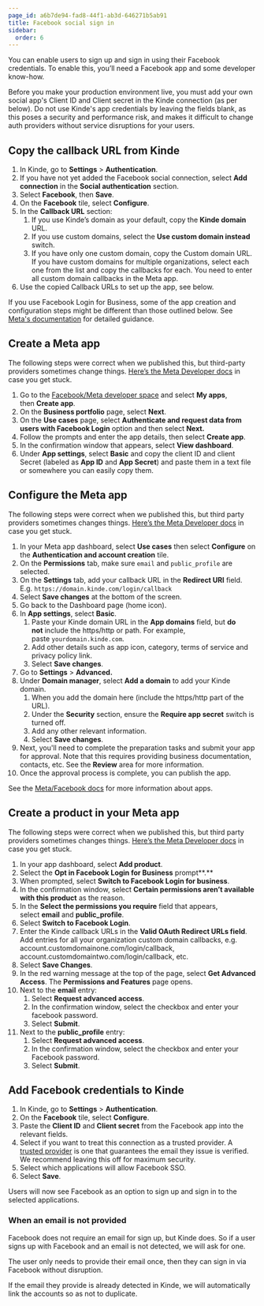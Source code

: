 ```yaml
---
page_id: a6b7de94-fad8-44f1-ab3d-646271b5ab91
title: Facebook social sign in
sidebar:
  order: 6
---
```


You can enable users to sign up and sign in using their Facebook credentials. To enable this, you’ll need a Facebook app and some developer know-how.

<Aside type="warning" title="Social sign in for production environments">

Before you make your production environment live, you must add your own social app's Client ID and Client secret in the Kinde connection (as per below). Do not use Kinde's app credentials by leaving the fields blank, as this poses a security and performance risk, and makes it difficult to change auth providers without service disruptions for your users.

</Aside>

## **Copy the callback URL from Kinde**

1. In Kinde, go to **Settings** > **Authentication**.
2. If you have not yet added the Facebook social connection, select **Add connection** in the **Social authentication** section.
3. Select **Facebook**, then **Save**.
4. On the **Facebook** tile, select **Configure**.
5. In the **Callback URL** section:
   1. If you use Kinde’s domain as your default, copy the **Kinde domain** URL.
   2. If you use custom domains, select the **Use custom domain instead** switch.
   3. If you have only one custom domain, copy the Custom domain URL. If you have custom domains for multiple organizations, select each one from the list and copy the callbacks for each. You need to enter all custom domain callbacks in the Meta app.
6. Use the copied Callback URLs to set up the app, see below.

<Aside>

If you use Facebook Login for Business, some of the app creation and configuration steps might be different than those outlined below. See [Meta's documentation](https://developers.facebook.com/docs/facebook-login/facebook-login-for-business/) for detailed guidance.

</Aside>

## **Create a Meta app**

The following steps were correct when we published this, but third-party providers sometimes change things. [Here’s the Meta Developer docs](https://developers.facebook.com/docs/facebook-login/) in case you get stuck.

1. Go to the [Facebook/Meta developer space](https://developers.facebook.com/) and select **My apps**, then **Create app**.
2. On the **Business portfolio** page, select **Next**.
3. On the **Use cases** page, select **Authenticate and request data from users with Facebook Login** option and then select **Next.**
4. Follow the prompts and enter the app details, then select **Create app**.
5. In the confirmation window that appears, select **View dashboard**.
6. Under **App settings**, select **Basic** and copy the client ID and client Secret (labeled as **App ID** and **App Secret**) and paste them in a text file or somewhere you can easily copy them.

## **Configure the Meta app**

The following steps were correct when we published this, but third party providers sometimes changes things. [Here’s the Meta Developer docs](https://developers.facebook.com/docs/facebook-login/) in case you get stuck.

1. In your Meta app dashboard, select **Use cases** then select **Configure** on the **Authentication and account creation** tile.
2. On the **Permissions** tab, make sure `email` and `public_profile` are selected.
3. On the **Settings** tab, add your callback URL in the **Redirect URI** field. E.g. `https://domain.kinde.com/login/callback`
4. Select **Save changes** at the bottom of the screen.
5. Go back to the Dashboard page (home icon). 
6. In **App settings**, select **Basic**.
   1. Paste your Kinde domain URL in the **App domains** field, but **do not** include the https/http or path. For example, paste `yourdomain.kinde.com`.
   2. Add other details such as app icon, category, terms of service and privacy policy link.
   3. Select **Save changes**.
7. Go to **Settings** > **Advanced.**
8. Under **Domain manager**, select **Add a domain** to add your Kinde domain.
   1. When you add the domain here (include the https/http part of the URL).
   2. Under the **Security** section, ensure the **Require app secret** switch is turned off.
   3. Add any other relevant information.
   4. Select **Save changes**.
9. Next, you'll need to complete the preparation tasks and submit your app for approval. Note that this requires providing business documentation, contacts, etc. See the **Review** area for more information.
10. Once the approval process is complete, you can publish the app.

See the [Meta/Facebook docs](https://developers.facebook.com/docs/development/create-an-app/) for more information about apps.

## **Create a product in your Meta app**

The following steps were correct when we published this, but third party providers sometimes changes things. [Here’s the Meta Developer docs](https://developers.facebook.com/docs/facebook-login/) in case you get stuck.

1. In your app dashboard, select **Add product**.
2. Select the **Opt in Facebook Login for Business** prompt**.**
3. When prompted, select **Switch to Facebook Login for business**.
4. In the confirmation window, select **Certain permissions aren’t available with this product** as the reason.
5. In the **Select the permissions you require** field that appears, select **email** and **public_profile**.
6. Select **Switch to Facebook Login**.
7. Enter the Kinde callback URLs in the **Valid OAuth Redirect URLs field**. Add entries for all your organization custom domain callbacks, e.g. account.customdomainone.com/login/callback, account.customdomaintwo.com/login/callback, etc.
8. Select **Save Changes**.
9. In the red warning message at the top of the page, select **Get Advanced Access**. The **Permissions and Features** page opens.
10. Next to the **email** entry:
    1. Select **Request advanced access**.
    2. In the confirmation window, select the checkbox and enter your facebook password.
    3. Select **Submit**.
11. Next to the **public_profile** entry:
    1. Select **Request advanced access**.
    2. In the confirmation window, select the checkbox and enter your Facebook password.
    3. Select **Submit**.

## **Add Facebook credentials to Kinde**

1. In Kinde, go to **Settings** > **Authentication**.
2. On the **Facebook** tile, select **Configure**.
3. Paste the **Client ID** and **Client secret** from the Facebook app into the relevant fields.
4. Select if you want to treat this connection as a trusted provider. A [trusted provider](/authenticate/about-auth/identity-and-verification/) is one that guarantees the email they issue is verified. We recommend leaving this off for maximum security.
5. Select which applications will allow Facebook SSO.
6. Select **Save**.

Users will now see Facebook as an option to sign up and sign in to the selected applications.

### When an email is not provided

Facebook does not require an email for sign up, but Kinde does. So if a user signs up with Facebook and an email is not detected, we will ask for one.

The user only needs to provide their email once, then they can sign in via Facebook without disruption.

If the email they provide is already detected in Kinde, we will automatically link the accounts so as not to duplicate.
